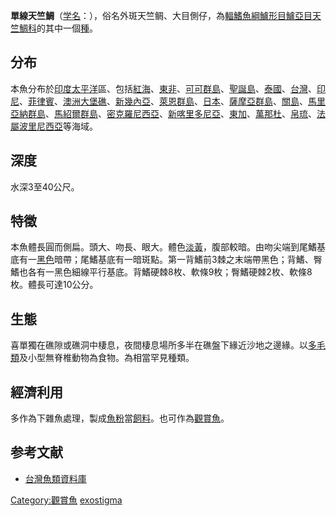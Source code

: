{{Speciesbox
| name = 單線天竺鯛
| status = NE
| status_system = iucn3.1
| image = Apogon exostigma.jpg
| genus = Apogon
| species = exostigma
| authority = Jordan & Starks, 1906<ref name='id7208'>{{cite web| url =http://www.bioinfo.cn/db05/BjdwSpecies.php?action=view&id=7208| title =单线天竺鲷| work =《中国动物物种编目数据库》| publisher =中国科学院微生物研究所| author =中国科学院动物研究所| accessdate =2009-04-16| deadurl =yes| archiveurl =https://web.archive.org/web/20160305012800/http://www.bioinfo.cn/db05/BjdwSpecies.php?action=view&id=7208| archivedate =2016-03-05}}</ref>
| synonyms = *''Amia exostigma''<br /><small>Jordan & Starks, 1906</small>
*''Apogon frenatus''<br /><small>Valenciennes, 1832</small>
}}
'''單線天竺鯛'''（[[学名|学名]]：{{lang|la|''Apogon exostigma''}}），俗名外斑天竺鲷、大目側仔，為[[輻鰭魚綱|輻鰭魚綱]][[鱸形目|鱸形目]][[鱸亞目|鱸亞目]][[天竺鯛科|天竺鯛科]]的其中一個[[種|種]]。

==分布==
本魚分布於[[印度|印度]][[太平洋|太平洋]]區、包括[[紅海|紅海]]、[[東非|東非]]、[[可可群島|可可群島]]、[[聖誕島|聖誕島]]、[[泰國|泰國]]、[[台灣|台灣]]、[[印尼|印尼]]、[[菲律賓|菲律賓]]、[[澳洲|澳洲]][[大堡礁|大堡礁]]、[[新幾內亞|新幾內亞]]、[[萊恩群島|萊恩群島]]、[[日本|日本]]、[[薩摩亞群島|薩摩亞群島]]、[[關島|關島]]、[[馬里亞納群島|馬里亞納群島]]、[[馬紹爾群島|馬紹爾群島]]、[[密克羅尼西亞|密克羅尼西亞]]、[[新喀里多尼亞|新喀里多尼亞]]、[[東加|東加]]、[[萬那杜|萬那杜]]、[[帛琉|帛琉]]、[[法屬波里尼西亞|法屬波里尼西亞]]等海域。

==深度==
水深3至40公尺。

==特徵==
本魚體長圓而側扁。頭大、吻長、眼大。體色[[淡黃色|淡黃]]，腹部較暗。由吻尖端到尾鰭基底有一[[黑色|黑色]]暗帶；尾鰭基底有一暗斑點。第一背鰭前3棘之末端帶黑色；背鰭、臀鰭也各有一黑色細線平行基底。背鰭硬棘8枚、軟條9枚；臀鰭硬棘2枚、軟條8枚。體長可達10公分。

==生態==
喜單獨在礁隙或礁洞中棲息，夜間棲息場所多半在礁盤下緣近沙地之邊緣。以[[多毛類|多毛類]]及小型無脊椎動物為食物。為相當罕見種類。

==經濟利用==
多作為下雜魚處理，製成[[魚粉|魚粉]]當[[飼料|飼料]]。也可作為[[觀賞魚|觀賞魚]]。

==参考文献==
{{reflist}}
*[http://fishdb.sinica.edu.tw/ 台灣魚類資料庫]{{Wayback|url=http://fishdb.sinica.edu.tw/ |date=20160304193340 }}
{{Taxonbar|from=Q2843823}}

[[Category:觀賞魚|Category:觀賞魚]]
[[Category:天竺鯛屬|exostigma]]